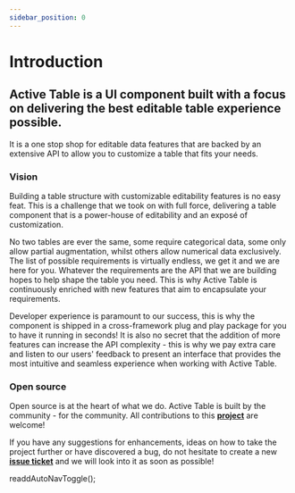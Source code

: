 ```yaml
---
sidebar_position: 0
---
```


# Introduction

<h2 id="#heading-id">
  Active Table is a UI component built with a focus on delivering the best editable table experience possible.
</h2>

It is a one stop shop for editable data features that are backed by an extensive API to allow you to customize a table that fits your needs.

### Vision

Building a table structure with customizable editability features is no easy feat. This is a challenge that we took on with full force, delivering a table
component that is a power-house of editability and an exposé of customization.

No two tables are ever the same, some require categorical data, some only allow partial augmentation, whilst others allow numerical data exclusively.
The list of possible requirements is virtually endless, we get it and we are here for you. Whatever the requirements are the API that we are building hopes to help
shape the table you need. This is why Active Table is continuously enriched with new features that aim to encapsulate your requirements.

Developer experience is paramount to our success, this is why the component is shipped in a cross-framework plug and play package for you to have it running in seconds!
It is also no secret that the addition of more features can increase the API complexity - this is why we pay extra care and listen to our users' feedback to present
an interface that provides the most intuitive and seamless experience when working with Active Table.

### Open source

Open source is at the heart of what we do. Active Table is built by the community - for the community. All contributions to this [**project**](https://github.com/OvidijusParsiunas/active-table) are welcome!

If you have any suggestions for enhancements, ideas on how to take the project further or have discovered a bug, do not hesitate to create a new [**issue ticket**](https://github.com/OvidijusParsiunas/active-table/issues/new/choose) and we will look into it as soon as possible!

readdAutoNavToggle();
